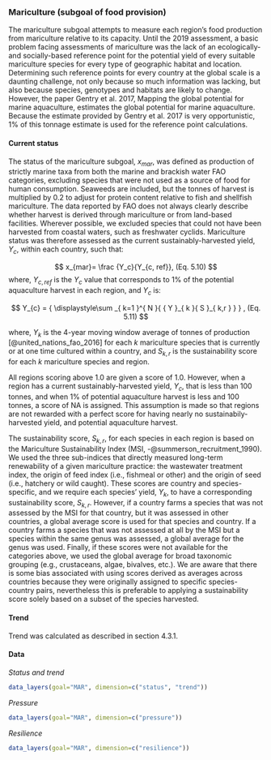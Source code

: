 ### Mariculture (subgoal of food provision)

The mariculture subgoal attempts to measure each region's food production from mariculture relative to its capacity. Until the 2019 assessment, a basic problem facing assessments of mariculture was the lack of an ecologically- and socially-based reference point for the potential yield of every suitable mariculture species for every type of geographic habitat and location. Determining such reference points for every country at the global scale is a daunting challenge, not only because so much information was lacking, but also because species, genotypes and habitats are likely to change. However, the paper Gentry et al. 2017, Mapping the global potential for marine aquaculture, estimates the global potential for marine aquaculture. Because the estimate provided by Gentry et al. 2017 is very opportunistic, 1% of this tonnage estimate is used for the reference point calculations. 


#### Current status
The status of the mariculture subgoal, $x_{mar}$, was defined as production of strictly marine taxa from both the marine and brackish water FAO categories, excluding species that were not used as a source of food for human consumption. Seaweeds are included, but the tonnes of harvest is multiplied by 0.2 to adjust for protein content relative to fish and shellfish mariculture.  The data reported by FAO does not always clearly describe whether harvest is derived through mariculture or from land-based facilities. Wherever possible, we excluded species that could not have been harvested from coastal waters, such as freshwater cyclids. Mariculture status was therefore assessed as the current sustainably-harvested yield, $Y_{c}$, within each country, such that:

$$
x_{mar}= \frac {Y_c}{Y_{c, ref}},   (Eq. 5.10)
$$
where, $Y_{c,ref}$ is the $Y_c$ value that corresponds to 1% of the potential aquaculture harvest in each region, and $Y_c$ is: 

$$
Y_{c}  =  { \displaystyle\sum _{ k=1 }^{ N }{ { Y }_{ k }{ S }_{ k,r } }  } , (Eq. 5.11)
$$


where, $Y_{k}$ is the 4-year moving window average of tonnes of production [@united_nations_fao_2016] for each ${k}$ mariculture species that is currently or at one time cultured within a country, and $S_{k,r}$ is the sustainability score for each $k$ mariculture species and region.

All regions scoring above 1.0 are given a score of 1.0. However, when a region has a current sustainably-harvested yield, $Y_{c}$, that is less than 100 tonnes, and when 1% of potential aquaculture harvest is less and 100 tonnes, a score of NA is assigned. This assumption is made so that regions are not rewarded with a perfect score for having nearly no sustainabily-harvested yield, and potential aquaculture harvest. 

The sustainability score, $S_{k,r}$, for each species in each region is based on the Mariculture Sustainability Index (MSI, -@summerson_recruitment_1990). We used the three sub-indices that directly measured long-term renewability of a given mariculture practice: the wastewater treatment index, the origin of feed index (i.e., fishmeal or other) and the origin of seed (i.e., hatchery or wild caught). These scores are country and species-specific, and we require each species’ yield, $Y_{k}$, to have a corresponding sustainability score, $S_{k,r}$. However, if a country farms a species that was not assessed by the MSI for that country, but it was assessed in other countries, a global average score is used for that species and country. If a country farms a species that was not assessed at all by the MSI but a species within the same genus was assessed, a global average for the genus was used. Finally, if these scores were not available for the categories above, we used the global average for broad taxonomic grouping (e.g., crustaceans, algae, bivalves, etc.). We are aware that there is some bias associated with using scores derived as averages across countries because they were originally assigned to specific species-country pairs, nevertheless this is preferable to applying a sustainability score solely based on a subset of the species harvested.

#### Trend
Trend was calculated as described in section 4.3.1.

#### Data
_Status and trend_

```r
data_layers(goal="MAR", dimension=c("status", "trend"))
```

_Pressure_

```r
data_layers(goal="MAR", dimension=c("pressure"))
```

_Resilience_

```r
data_layers(goal="MAR", dimension=c("resilience"))

```
